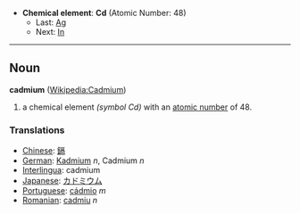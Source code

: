 *'''Chemical element''': '''Cd''' (Atomic Number: 48)
**Last: [[Silver|Ag]]
**Next: [[Indium|In]]
----
== Noun ==
'''cadmium''' ([[en:Cadmium|Wikipedia:Cadmium]])

# a chemical element ''(symbol Cd)'' with an [[atomic number]] of 48.

===Translations===
*[[Chinese]]: [[鎘]]
*[[German]]: [[Kadmium]] ''n'', Cadmium ''n''
*[[Interlingua]]: cadmium
*[[Japanese]]: [[カドミウム]]
*[[Portuguese]]: [[cádmio]] ''m''
*[[Romanian]]: [[cadmiu]] ''n''